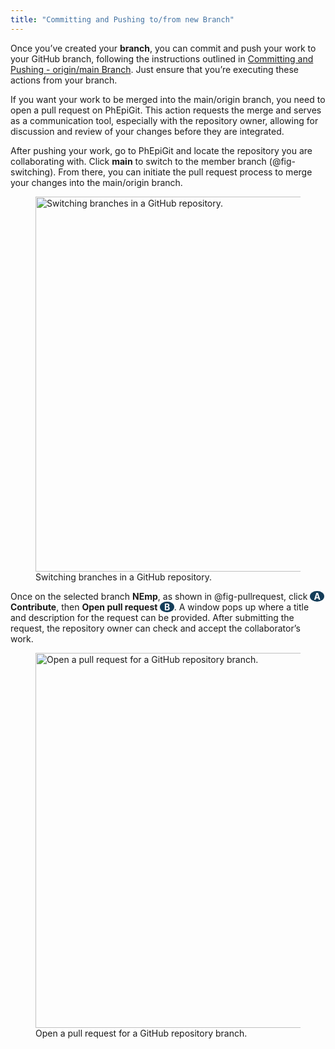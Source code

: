 ```yaml
---
title: "Committing and Pushing to/from new Branch"
---
```


Once you've created your **branch**, you can commit and push your work to your GitHub branch, following the instructions outlined in [Committing and Pushing - origin/main Branch](commit_push_main.qmd). Just ensure that you're executing these actions from your branch.

If you want your work to be merged into the main/origin branch, you need to open a pull request on PhEpiGit. This action requests the merge and serves as a communication tool, especially with the repository owner, allowing for discussion and review of your changes before they are integrated.

After pushing your work, go to PhEpiGit and locate the repository you are collaborating with. Click **main** to switch to the member branch (@fig-switching). From there, you can initiate the pull request process to merge your changes into the main/origin branch.


![Switching branches in a GitHub repository.](images/switching.svg){#fig-switching .absolute top=160 left=380 width="600"}


Once on the selected branch **NEmp**, as shown in @fig-pullrequest, click [[-]{style="color: #143D59"}A[-]{style="color: #143D59"}]{style="color: white; font-weight: bold; background-color: #143D59; border-radius: 50%;"} **Contribute**, then **Open pull request** [[-]{style="color: #143D59"}B[-]{style="color: #143D59"}]{style="color: white; font-weight: bold; background-color: #143D59; border-radius: 50%;"}. A window pops up where a title and description for the request can be provided. After submitting the request, the repository owner can check and accept the collaborator’s work.

![Open a pull request for a GitHub repository branch.](images/pullrequest.svg){#fig-pullrequest .absolute top=160 left=380 width="600"}